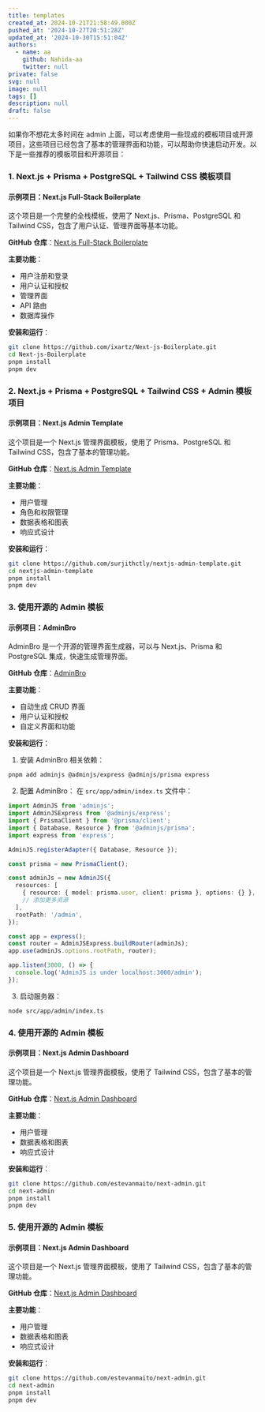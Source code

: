 ```yaml
---
title: templates
created_at: 2024-10-21T21:58:49.000Z
pushed_at: '2024-10-27T20:51:28Z'
updated_at: '2024-10-30T15:51:04Z'
authors:
  - name: aa
    github: Nahida-aa
    twitter: null
private: false
svg: null
image: null
tags: []
description: null
draft: false
---
```

如果你不想花太多时间在 admin 上面，可以考虑使用一些现成的模板项目或开源项目，这些项目已经包含了基本的管理界面和功能，可以帮助你快速启动开发。以下是一些推荐的模板项目和开源项目：

### 1. Next.js + Prisma + PostgreSQL + Tailwind CSS 模板项目

#### 示例项目：Next.js Full-Stack Boilerplate
这个项目是一个完整的全栈模板，使用了 Next.js、Prisma、PostgreSQL 和 Tailwind CSS，包含了用户认证、管理界面等基本功能。

**GitHub 仓库**：[Next.js Full-Stack Boilerplate](https://github.com/ixartz/Next-js-Boilerplate)

**主要功能**：
- 用户注册和登录
- 用户认证和授权
- 管理界面
- API 路由
- 数据库操作

**安装和运行**：
```sh
git clone https://github.com/ixartz/Next-js-Boilerplate.git
cd Next-js-Boilerplate
pnpm install
pnpm dev
```

### 2. Next.js + Prisma + PostgreSQL + Tailwind CSS + Admin 模板项目

#### 示例项目：Next.js Admin Template
这个项目是一个 Next.js 管理界面模板，使用了 Prisma、PostgreSQL 和 Tailwind CSS，包含了基本的管理功能。

**GitHub 仓库**：[Next.js Admin Template](https://github.com/surjithctly/nextjs-admin-template)

**主要功能**：
- 用户管理
- 角色和权限管理
- 数据表格和图表
- 响应式设计

**安装和运行**：
```sh
git clone https://github.com/surjithctly/nextjs-admin-template.git
cd nextjs-admin-template
pnpm install
pnpm dev
```

### 3. 使用开源的 Admin 模板

#### 示例项目：AdminBro
AdminBro 是一个开源的管理界面生成器，可以与 Next.js、Prisma 和 PostgreSQL 集成，快速生成管理界面。

**GitHub 仓库**：[AdminBro](https://github.com/SoftwareBrothers/adminjs)

**主要功能**：
- 自动生成 CRUD 界面
- 用户认证和授权
- 自定义界面和功能

**安装和运行**：
1. 安装 AdminBro 相关依赖：
```sh
pnpm add adminjs @adminjs/express @adminjs/prisma express
```

2. 配置 AdminBro：
在 `src/app/admin/index.ts` 文件中：
```ts
import AdminJS from 'adminjs';
import AdminJSExpress from '@adminjs/express';
import { PrismaClient } from '@prisma/client';
import { Database, Resource } from '@adminjs/prisma';
import express from 'express';

AdminJS.registerAdapter({ Database, Resource });

const prisma = new PrismaClient();

const adminJs = new AdminJS({
  resources: [
    { resource: { model: prisma.user, client: prisma }, options: {} },
    // 添加更多资源
  ],
  rootPath: '/admin',
});

const app = express();
const router = AdminJSExpress.buildRouter(adminJs);
app.use(adminJs.options.rootPath, router);

app.listen(3000, () => {
  console.log('AdminJS is under localhost:3000/admin');
});
```

3. 启动服务器：
```sh
node src/app/admin/index.ts
```

### 4. 使用开源的 Admin 模板

#### 示例项目：Next.js Admin Dashboard
这个项目是一个 Next.js 管理界面模板，使用了 Tailwind CSS，包含了基本的管理功能。

**GitHub 仓库**：[Next.js Admin Dashboard](https://github.com/estevanmaito/next-admin)

**主要功能**：
- 用户管理
- 数据表格和图表
- 响应式设计

**安装和运行**：
```sh
git clone https://github.com/estevanmaito/next-admin.git
cd next-admin
pnpm install
pnpm dev
```

### 5. 使用开源的 Admin 模板

#### 示例项目：Next.js Admin Dashboard
这个项目是一个 Next.js 管理界面模板，使用了 Tailwind CSS，包含了基本的管理功能。

**GitHub 仓库**：[Next.js Admin Dashboard](https://github.com/estevanmaito/next-admin)

**主要功能**：
- 用户管理
- 数据表格和图表
- 响应式设计

**安装和运行**：
```sh
git clone https://github.com/estevanmaito/next-admin.git
cd next-admin
pnpm install
pnpm dev
```
